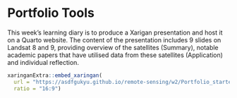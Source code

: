 # Portfolio Tools

This week's learning diary is to produce a Xarigan presentation and host it on a Quarto website. The content of the presentation includes 9 slides on Landsat 8 and 9, providing overview of the satellites (Summary), notable academic papers that have utilised data from these satellites (Application) and individual reflection.

```r
xaringanExtra::embed_xaringan(
  url = "https://asdfgukyu.github.io/remote-sensing/w2/Portfolio_starter.html#1",
  ratio = "16:9")
```

## 
